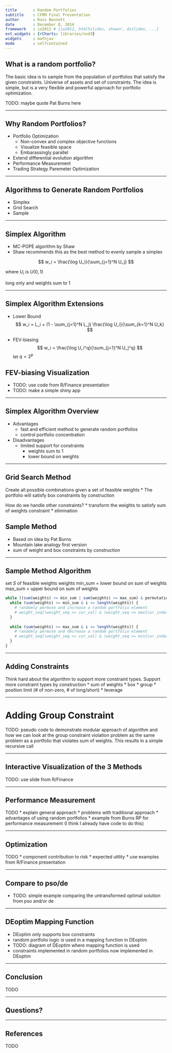 ```yaml
---
title       : Random Portfolios
subtitle    : CFRM Final Presentation
author      : Ross Bennett
date        : December 8, 2014
framework   : io2012 # {io2012, html5slides, shower, dzslides, ...}
ext_widgets : {rCharts: libraries/nvd3}
widgets     : mathjax
mode        : selfcontained
---
```



## What is a random portfolio?
The basic idea is to sample from the population of portfolios that satisfy the given constraints. Universe of assets and set of constraints. The idea is simple, but is a very flexible and powerful approach for portfolio optimization.

TODO: maybe quote Pat Burns here

---

## Why Random Portfolios?
* Portfolio Optimization
  * Non-convex and complex objective functions
  * Visualize feasible space
  * Embarassingly parallel
* Extend differential evolution algorithm
* Performance Measurement
* Trading Strategy Paremeter Optimization

---

## Algorithms to Generate Random Portfolios
  * Simplex
  * Grid Search
  * Sample

<!--
these are the algorithms that are included in PortfolioAnalytics that I am familar with and will talk about. There may be others. Ask Brian.
-->

---

## Simplex Algorithm
* MC-POPE algorithm by Shaw
* Shaw recommends this as the best method to evenly sample a simplex

$$
w_i = \frac{\log U_i}{\sum_{j=1}^N U_j}
$$

where $U_i$ is $U(0,1)$

long only and weights sum to 1

---

## Simplex Algorithm Extensions
* Lower Bound
$$
w_i = L_i + (1 - \sum_{j=1}^N L_j) \frac{\log U_i}{\sum_{k=1}^N U_k}
$$

* FEV-biasing
$$
w_i = \frac{\log U_i^q}{\sum_{j=1}^N U_j^q}
$$
let $q = 2^p$

## FEV-biasing Visualization
* TODO: use code from R/Finance presentation
* TODO: make a simple shiny app

---

## Simplex Algorithm Overview
* Advantages
  * fast and efficient method to generate random portfolios
  * control portfolio concentration

* Disadvantages
  * limited support for constraints
    * weights sum to 1
    * lower bound on weights
  
<!---
* upper bound on weights?
* group?
* dollar neutral?
* position limits?
-->

---

## Grid Search Method
Create all possible combinations given a set of feasible weights
* The portfolio will satisfy box constraints by construction

How do we handle other constraints?
* transform the weights to satisfy sum of weights constraint
* elimination

<!--
transformation may violate box constraints
elimination may not leave many random portfolios
problem with large problems
-->

## Sample Method
* Based on idea by Pat Burns
* Mountain lake analogy
first version
 * sum of weight and box constraints by construction

<!--
it is often the case that the optimal portfolio is on the edge of the feasible space. this algorithm allows us to generate portfolios that evenly cover the interior and edges of feasible space .
-->

---

## Sample Method Algorithm
set $S$ of feasible weights
weights 
min_sum = lower bound on sum of weights
max_sum = upper bound on sum of weights


```r
while ((sum(weights) <= min_sum | sum(weights) >= max_sum) & permutations <= max_permutations) {
  while (sum(weights) <= min_sum & i <= length(weights)) {
    # randomly permute and increase a random portfolio element
    # weight_seq[(weight_seq >= cur_val) & (weight_seq <= max[cur_index])]
  }
  
  while (sum(weights) >= max_sum & i <= length(weights)) {
    # randomly permute and decrease a random portfolio element
    # weight_seq[(weight_seq <= cur_val) & (weight_seq >= min[cur_index])]
  }
}
```


<!--
any sum of weights
box constraints

Other constraints?
* group
* number of assets
-->

---

## Adding Constraints
Think hard about the algorithm to support more constraint types.
Support more constraint types by construction
* sum of weights
* box
* group
* position limit (# of non-zero, # of long/short)
* leverage

<!--
My first attempt at v2 was to add conditions to the outer while loop and cross my fingers

after a lot of testing and frustration, I came to the algorithm that is currently implemented in PortfolioAnalytics
-->

---

# Adding Group Constraint
TODO: pseudo code to demonstrate modular approach of algorithm and how we can look at the group constraint violation problem as the same problem as a portfolio that violates sum of weights. This results in a simple recursive call

<!--
while constraints violated

check for minimum sum of weights
randomly permute and increase a random portfolio element

check for maximum sum of weights
randomly permute and decrease a random portfolio element

check for group
group constraint violation is taking that subset of the portfolio and then you have the exact same problem as a portfolio that violates sum of weights constraint so we can just make a recursive call
-->

---

## Interactive Visualization of the 3 Methods
TODO: use slide from R/Finance

---

## Performance Measurement
TODO
* explain general approach
* problems with traditional approach
* advantages of using random portfolios
* example from Burns RP for performance measurement (I think I already have code to do this)

---

## Optimization
TODO
* component contribution to risk
* expected utility
* use examples from R/Finance presentation

---

## Compare to pso/de
* TODO: simple example comparing the untransformed optimal solution from pso and/or de

---

## DEoptim Mapping Function
* DEoptim only supports box constraints
* random portfolio logic is used in a mapping function in DEoptim
* TODO: diagram of DEoptim where mapping function is used
* constraints implemented in random portfolios now implemented in DEoptim

---

## Conclusion
TODO

---

## Questions?

---

## References
TODO
